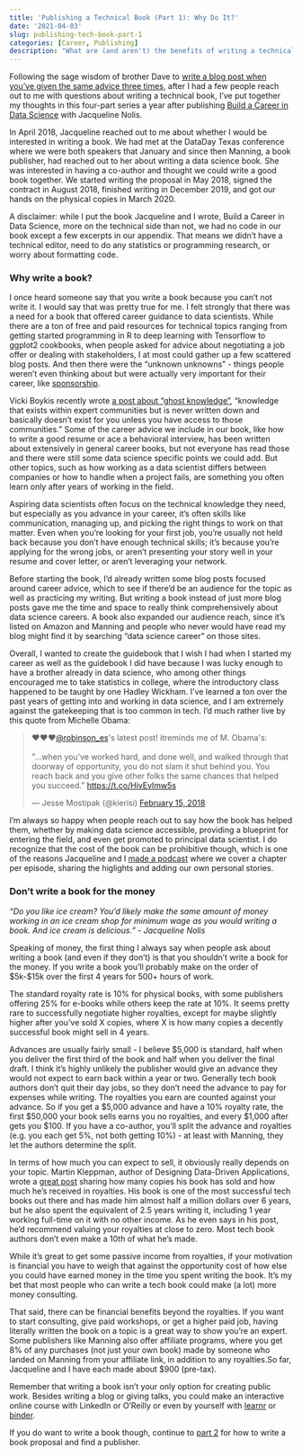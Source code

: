 ```yaml
---
title: 'Publishing a Technical Book (Part 1): Why Do It?'
date: '2021-04-03'
slug: publishing-tech-book-part-1
categories: [Career, Publishing]
description: "What are (and aren't) the benefits of writing a technical book?"
---
```


Following the sage wisdom of brother Dave to [write a blog post when you’ve given the same advice three times](https://twitter.com/drob/status/928447584712253440?s=20), after I had a few people reach out to me with questions about writing a technical book, I've put together my thoughts in this four-part series a year after publishing [Build a Career in Data Science](http://www.datascicareer.com) with Jacqueline Nolis. 

In April 2018, Jacqueline reached out to me about whether I would be interested in writing a book. We had met at the DataDay Texas conference where we were both speakers that January and since then Manning, a book publisher, had reached out to her about writing a data science book. She was interested in having a co-author and thought we could write a good book together. We started writing the proposal in May 2018, signed the contract in August 2018, finished writing in December 2019, and got our hands on the physical copies in March 2020. 

A disclaimer: while I put the book Jacqueline and I wrote, Build a Career in Data Science, more on the technical side than not, we had no code in our book except a few excerpts in our appendix. That means we didn’t have a technical editor, need to do any statistics or programming research, or worry about formatting code. 

### Why write a book? 

I once heard someone say that you write a book because you can’t not write it. I would say that was pretty true for me. I felt strongly that there was a need for a book that offered career guidance to data scientists. While there are a ton of free and paid resources for technical topics ranging from getting started programming in R to deep learning with Tensorflow to ggplot2 cookbooks, when people asked for advice about negotiating a job offer or dealing with stakeholders, I at most could gather up a few scattered blog posts. And then there were the “unknown unknowns” - things people weren’t even thinking about but were actually very important for their career, like [sponsorship](https://hookedondata.org/the-importance-of-sponsorship/).

Vicki Boykis recently wrote [a post about "ghost knowledge"](http://veekaybee.github.io/2021/03/26/data-ghosts/), “knowledge that exists within expert communities but is never written down and basically doesn’t exist for you unless you have access to those communities.” Some of the career advice we include in our book, like how to write a good resume or ace a behavioral interview, has been written about extensively in general career books, but not everyone has read those and there were still some data science specific points we could add. But other topics, such as how working as a data scientist differs between companies or how to handle when a project fails, are something you often learn only after years of working in the field. 

Aspiring data scientists often focus on the technical knowledge they need, but especially as you advance in your career, it's often skills like communication, managing up, and picking the right things to work on that matter. Even when you're looking for your first job, you’re usually not held back because you don’t have enough technical skills; it’s because you’re applying for the wrong jobs, or aren’t presenting your story well in your resume and cover letter, or aren’t leveraging your network. 

Before starting the book, I'd already written some blog posts focused around career advice, which to see if there’d be an audience for the topic as well as practicing my writing. But writing a book instead of just more blog posts gave me the time and space to really think comprehensively about data science careers. A book also expanded our audience reach, since it’s listed on Amazon and Manning and people who never would have read my blog might find it by searching “data science career” on those sites. 

Overall, I wanted to create the guidebook that I wish I had when I started my career as well as the guidebook I did have because I was lucky enough to have a brother already in data science, who among other things encouraged me to take statistics in college, where the introductory class happened to be taught by one Hadley Wickham. I've learned a ton over the past years of getting into and working in data science, and I am extremely against the gatekeeping that is too common in tech. I'd much rather live by this quote from Michelle Obama: 

<blockquote class="twitter-tweet"><p lang="en" dir="ltr">❤️❤️❤️<a href="https://twitter.com/robinson_es?ref_src=twsrc%5Etfw">@robinson_es</a>&#39;s latest post! itreminds me of M. Obama&#39;s: <br><br>&quot;...when you’ve worked hard, and done well, and walked through that doorway of opportunity, you do not slam it shut behind you. You reach back and you give other folks the same chances that helped you succeed.&quot; <a href="https://t.co/HivEvImw5s">https://t.co/HivEvImw5s</a></p>&mdash; Jesse Mostipak (@kierisi) <a href="https://twitter.com/kierisi/status/964149025489522688?ref_src=twsrc%5Etfw">February 15, 2018</a></blockquote> <script async src="https://platform.twitter.com/widgets.js" charset="utf-8"></script>

I'm always so happy when people reach out to say how the book has helped them, whether by making data science accessible, providing a blueprint for entering the field, and even get promoted to principal data scientist. I do recognize that the cost of the book can be prohibitive though, which is one of the reasons Jacqueline and I [made a podcast](https://podcast.bestbook.cool/) where we cover a chapter per episode, sharing the higlights and adding our own personal stories. 

### Don’t write a book for the money

*“Do you like ice cream? You’d likely make the same amount of money working in an ice cream shop for minimum wage as you would writing a book. And ice cream is delicious.” - Jacqueline Nolis* 

Speaking of money, the first thing I always say when people ask about writing a book (and even if they don’t) is that you shouldn’t write a book for the money. If you write a book you’ll probably make on the order of \$5k-\$15k over the first 4 years for 500+ hours of work. 

The standard royalty rate is 10% for physical books, with some publishers offering 25% for e-books while others keep the rate at 10%. It seems pretty rare to successfully negotiate higher royalties, except for maybe slightly higher after you’ve sold X copies, where X is how many copies a decently successful book might sell in 4 years. 

Advances are usually fairly small - I believe \$5,000 is standard, half when you deliver the first third of the book and half when you deliver the final draft. I think it’s highly unlikely the publisher would give an advance they would not expect to earn back within a year or two. Generally tech book authors don’t quit their day jobs, so they don’t need the advance to pay for expenses while writing. The royalties you earn are counted against your advance. So if you get a \$5,000 advance and have a 10% royalty rate, the first \$50,000 your book sells earns you no royalties, and every \$1,000 after gets you \$100. If you have a co-author, you’ll split the advance and royalties (e.g. you each get 5%, not both getting 10%) - at least with Manning, they let the authors determine the split. 

In terms of how much you can expect to sell, it obviously really depends on your topic. Martin Kleppman, author of Designing Data-Driven Applications, wrote a [great post](https://martin.kleppmann.com/2020/09/29/is-book-writing-worth-it.html) sharing how many copies his book has sold and how much he’s received in royalties. His book is one of the most successful tech books out there and has made him almost half a million dollars over 6 years, but he also spent the equivalent of 2.5 years writing it, including 1 year working full-time on it with no other income. As he even says in his post, he’d recommend valuing your royalties at close to zero. Most tech book authors don’t even make a 10th of what he’s made. 

While it’s great to get some passive income from royalties, if your motivation is financial you have to weigh that against the opportunity cost of how else you could have earned money in the time you spent writing the book. It’s my bet that most people who can write a tech book could make (a lot) more money consulting. 

That said, there can be financial benefits beyond the royalties. If you want to start consulting, give paid workshops, or get a higher paid job, having literally written the book on a topic is a great way to show you’re an expert. Some publishers like Manning also offer affiliate programs, where you get 8% of any purchases (not just your own book) made by someone who landed on Manning from your affiliate link, in addition to any royalties.So far, Jacqueline and I have each made about $900 (pre-tax). 

Remember that writing a book isn’t your only option for creating public work. Besides writing a blog or giving talks, you could make an interactive online course with LinkedIn or O’Reilly or even by yourself with [learnr](https://education.rstudio.com/blog/2020/05/teach-interactive-course/) or [binder](https://github.com/ines/course-starter-r). 

If you do want to write a book though, continue to [part 2](https://hookedondata.org/publishing-tech-book-part-2/) for how to write a book proposal and find a publisher.
